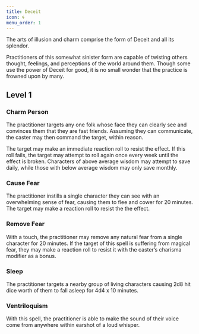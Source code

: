 ```yaml
---
title: Deceit
icon: 🌀
menu_order: 1
---
```


The arts of illusion and charm comprise the form of Deceit and all its splendor.

Practitioners of this somewhat sinister form are capable of twisting others thought, feelings, and perceptions of the world around them. Though some use the power of Deceit for good, it is no small wonder that the practice is frowned upon by many.

## Level 1

### Charm Person

The practitioner targets any one folk whose face they can clearly see and convinces them that they are fast friends. Assuming they can communicate, the caster may then command the target, within reason.

The target may make an immediate reaction roll to resist the effect. If this roll fails, the target may attempt to roll again once every week until the effect is broken. Characters of above average wisdom may attempt to save daily, while those with below average wisdom may only save monthly.

### Cause Fear

The practitioner instills a single character they can see with an overwhelming sense of fear, causing them to flee and cower for 20 minutes. The target may make a reaction roll to resist the the effect.

### Remove Fear

With a touch, the practitioner may remove any natural fear from a single character for 20 minutes. If the target of this spell is suffering from magical fear, they may make a reaction roll to resist it with the caster’s charisma modifier as a bonus.

### Sleep

The practitioner targets a nearby group of living characters causing 2d8 hit dice worth of them to fall asleep for 4d4 x 10 minutes.

### Ventriloquism

With this spell, the practitioner is able to make the sound of their voice come from anywhere within earshot of a loud whisper.
